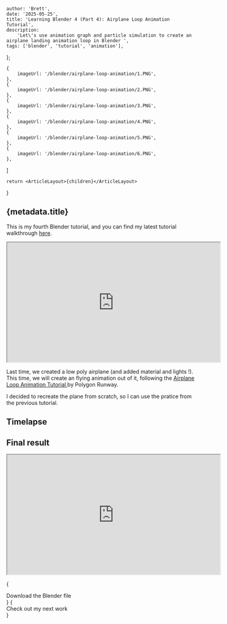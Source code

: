 
    author: 'Brett',
    date: '2025-05-25',
    title: 'Learning Blender 4 (Part 4): Airplane Loop Animation Tutorial',
    description:
        'Let\'s use animation graph and particle simulation to create an airplane landing animation loop in Blender ',
    tags: ['blender', 'tutorial', 'animation'],
};

    {
        imageUrl: '/blender/airplane-loop-animation/1.PNG',
    },
    {
        imageUrl: '/blender/airplane-loop-animation/2.PNG',
    },
    {
        imageUrl: '/blender/airplane-loop-animation/3.PNG',
    },
    {
        imageUrl: '/blender/airplane-loop-animation/4.PNG',
    },
    {
        imageUrl: '/blender/airplane-loop-animation/5.PNG',
    },
    {
        imageUrl: '/blender/airplane-loop-animation/6.PNG',
    },
]

    return <ArticleLayout>{children}</ArticleLayout>

}

## {metadata.title}

This is my fourth Blender tutorial, and you can find my latest tutorial walkthrough [here](/articles/blender-low-poly-airplane). 

<iframe 
    width="560"
    height="315"
    src="https://www.youtube.com/embed/cWLsHuY_PhI?si=I_VSbst2kFIaxQcY"
    title="YouTube video player"
    allow="accelerometer; autoplay; clipboard-write; encrypted-media; gyroscope; picture-in-picture; web-share"
    referrerPolicy="strict-origin-when-cross-origin"
    allowFullScreen
    className="place-self-center"
    >
</iframe>

Last time, we created a low poly airplane (and added material and lights !).
This time, we will create an flying animation out of it, following the [Airplane Loop Animation Tutorial ](https://www.youtube.com/watch?v=cWLsHuY_PhI&ab_channel=PolygonRunway) by Polygon Runway.

I decided to recreate the plane from scratch, so I can use the pratice from the previous tutorial.

## Timelapse

<ImageList images={images} />

## Final result

<iframe 
    width="560"
    height="315"
    src="https://www.youtube.com/embed/JY9cME6m-Xc?si=dPpejSYIDGnYICDm"
    title="YouTube video player"
    allow="accelerometer; autoplay; clipboard-write; encrypted-media; gyroscope; picture-in-picture; web-share"
    referrerPolicy="strict-origin-when-cross-origin"
    allowFullScreen
    className="place-self-center"
    >
</iframe>

{
<div className="flex justify-center mt-4 mb-8">
    <Link href="/blender/airplane-loop-animation/airplane3.blend">Download the Blender file</Link>
</div>
}
{
<div className="flex justify-center mt-4 mb-8">
    <Link href="/articles/blender-cartoon-building">Check out my next work</Link>
</div>
}